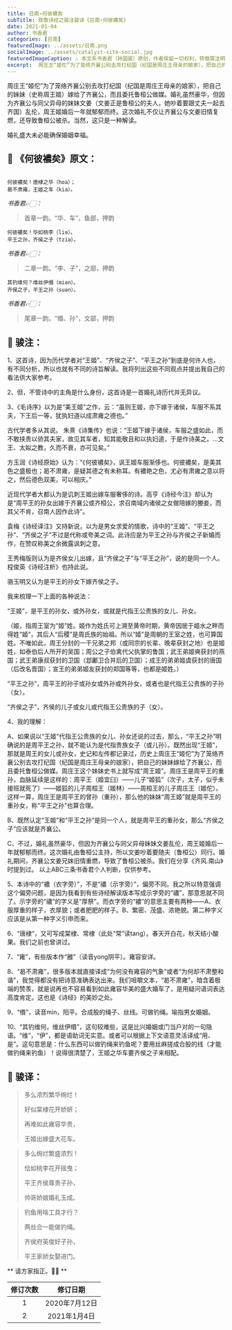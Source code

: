 ```yaml
---
title: 召南∘何彼襛矣
subTitle: 致敬诗经之骏注骏译《召南∘何彼襛矣》 
date: 2021-01-04 
author: 书香君
categories: [召南]
featuredImage: ../assets/召南.png
socialImage: ../assets/catalyst-site-social.jpg
featuredImageCaption: ⚠️️ 本文系书香君（钟国骏）原创，作者保留一切权利，转载需注明出处。
excerpt:  周庄王“姬佗”为了笼络齐襄公别去攻打纪国（纪国是周庄王母亲的娘家），把自己的妹妹（史称周王姬）嫁给了齐襄公，而且委托鲁桓公做媒。婚礼虽然豪华，但因为齐襄公与同父异母的妹妹文姜（文姜正是鲁桓公的夫人，她吵着要跟丈夫一起去齐国）乱伦，周王姬婚后一年就郁郁而终。这次婚礼不仅让齐襄公与 
---
```


周庄王“姬佗”为了笼络齐襄公别去攻打纪国（纪国是周庄王母亲的娘家），把自己的妹妹（史称周王姬）嫁给了齐襄公，而且委托鲁桓公做媒。婚礼虽然豪华，但因为齐襄公与同父异母的妹妹文姜（文姜正是鲁桓公的夫人，她吵着要跟丈夫一起去齐国）乱伦，周王姬婚后一年就郁郁而终。这次婚礼不仅让齐襄公与文姜旧情复燃，还导致鲁桓公被杀。当然，这只是一种解读。

婚礼盛大未必能确保婚姻幸福。

## 🌼 《何彼襛矣》原文：
```

何彼襛矣！唐棣之华（hoa）；
曷不肃雍，王姬之车（kia）。

```
*书香君👉🏻：* 

> 首章一韵。“华、车”，鱼部，押韵

```
何彼襛矣！华如桃李（liə）。
平王之孙，齐侯之子（tziə）。

```
*书香君👉🏻：* 

> 二章一韵。“李、子”，之部，押韵

```
其钓维何？维丝伊缗（miən）。
齐侯之子，平王之孙（suən）。

```
*书香君👉🏻：* 

> 尾章一韵。“缗、孙”，文部，押韵

## 🍁️ 骏注：

1、这首诗，因为历代学者对“王姬”、“齐侯之子”、“平王之孙”到底是何许人也，有不同分析，所以也就有不同的诗旨解读。我将列出这些不同观点并提出我自己的看法供大家参考。

2、但，不管诗中的主角是什么身份，这首诗是一首婚礼诗历代并无异议。

3、《毛诗序》以为是“美王姬”之作，云：“虽则王姬，亦下嫁于诸侯，车服不系其夫，下王后一等，犹执妇道以成肃雍之德也。”

古代学者多从其说。
朱熹《诗集传》也说：“王姬下嫁于诸侯，车服之盛如此，而不敢挟贵以骄其夫家，故见其车者，知其能敬且和以执妇道，于是作诗美之。…文王、太姒之教，久而不衰，亦可见矣。”

方玉润《诗经原始》认为：“《何彼襛矣》，讽王姬车服渐侈也。何彼襛矣，是美其色之盛极也；曷不肃雍，是疑其德之有未称耳。有襛艳之色，尤必有肃雍之意以将之，然后德色双美，可以相庆。”

近现代学者大都认为是讥刺王姬出嫁车服奢侈的诗。高亨《诗经今注》却认为是“周平王的孙女出嫁于齐襄公或齐桓公，求召南域内诸侯之女做陪嫁的媵妾，而其父不肯，召南人因作此诗”。

袁梅《诗经译注》又持新说，以为是男女求爱的情歌，诗中的“王姬”、“平王之孙”、“齐侯之子”不过是代称或夸美之词。此诗应是为平王之孙与齐侯之子新婚而作，在赞叹称美之余微露讽刺之意。

王秀梅版则认为是齐侯女儿出嫁，且“齐侯之子”与“平王之孙”，说的是同一个人。程俊英《诗经注析》也持此说。

骆玉明又认为是平王的孙女下嫁齐侯之子。

我来梳理一下上面的各种说法：

“王姬”，是平王的孙女，或外孙女，或就是代指王公贵族的女儿、孙女。

（姬，指周王室为“姬”姓。姬作为姓氏可上溯至黄帝时期，黄帝因居于姬水之畔而得姓“姬”，其后人“后稷”是周氏族的始祖。所以“姬”是周朝的王室之姓，也可算国姓。不唯如此，周王分封的一干兄弟之邦（或同宗的长辈、晚辈获封之地）也是姬姓，如泰伯后人所开的吴国；周公之子伯禽代父执掌的鲁国；武王弟姬奭获封的燕国；武王弟康叔获封的卫国（邶鄘卫合并后的卫国）；成王的弟弟姬虞获封的唐国（后改名晋国）；宣王的弟弟姬友获封的郑国等等，也都是姬姓。）

“平王之孙”，周平王的孙子或孙女或外孙或外孙女，或者也是代指王公贵族的子孙（女）。

“齐侯之子”，齐侯的儿子或女儿或代指王公贵族的子（女）。

4、我的理解：

A、如果说以“王姬”代指王公贵族的女儿、孙女还说的过去，那么，“平王之孙”明确说的是周平王之孙，就不能认为是代指贵族女子（或儿孙）。既然出现“王姬”，那就是周王的女儿或孙女，史记和左传都记录过，历史上周庄王“姬佗”为了笼络齐襄公别去攻打纪国（纪国是周庄王母亲的娘家），把自己的妹妹嫁给了齐襄公，而且委托鲁桓公做媒。周庄王这个妹妹史书上就写成“周王姬”。周庄王是周平王的重孙，血脉延续是这样的：周平王（姬宜臼）——儿子“姬狐”（次子，太子，似乎未接班就死了）——姬狐的儿子周桓王（姬林）——周桓王的儿子周庄王（姬佗）。这样一算，周庄王是周平王的曾孙（重孙），那么他的妹妹“周王姬”就是周平王的重孙女，称“平王之孙”也算合理。

B、既然认定“王姬”和“平王之孙”是同一个人，就是周平王的重孙女，那么“齐侯之子”应该就是齐襄公。

C、不过，婚礼虽然豪华，但因为齐襄公与同父异母妹妹文姜乱伦，周王姬婚后一年就郁郁而终。这次婚礼由鲁桓公主持，所以文姜吵着要随夫（鲁桓公）同行。婚礼期间，齐襄公文姜兄妹旧情重燃，导致了鲁桓公被杀。我们在分享《齐风.南山》时提到过。
以上ABC三条书香君个人判断，仅供参考。

5、本诗中的“襛（衣字旁）”，不是“禯（示字旁）”，偏旁不同。我之所以特意强调这个偏旁问题，是因为我看到有些诗经解读版本写成示字旁的“禯”，那意思就不同了。示字旁的“禯”的字义是“厚祭”。而衣字旁的“襛”的意思主要有两种——A、衣服厚重的样子，衣厚貌；或者肥肥的样子。B、繁密、茂盛、浓艳貌。第二种字义应该是从第一种字义引申而来。

6、“唐棣”，又可写成棠棣、常棣（此处“常”读tang）。春天开白花，秋天结小酸果。我们之前也曾讲过。

7、“雍”，有些版本作“雝”（读音yong阴平）。雍容安详。

8、“曷不肃雍”，很多版本就直接译成“为何没有雍容的气象”或者“为何却不肃整和谐”，我觉得都没有把诗意准确表达出来。我们咀嚼文本，“曷不肃雍”，暗含着极端的赞羡，就是说再也不容易看到如此雍容华美的盛大婚车了，是用疑问语词表达高度肯定。这也是《诗经》的美妙之处。

9、“缗”，读音min，阳平。合成股的绳子、丝线。可做钓绳。喻指男女婚姻。

10、“其钓维何，维丝伊缗”，这句较难些，这是比兴婚姻或门当户对的一句隐语。“维”，“伊”，都是语助词无实意。或者可以根据上下文语意灵活译成“用、是”。这句意思是：什么东西可以做钓绳来钓鱼呢？要用丝麻搓成合股的线（才能做钓绳来钓鱼）！说得很清楚了，王姬之华车要齐侯之子来相配。

## 🍁️ 骏译：

> 多么浓烈繁华绚烂！
> 
> 好似棠棣花开娇妍；
> 
> 再难如此雍容华贵，
> 
> 王姬出嫁盛大花车。

> 多么绚烂繁盛浓烈！
> 
> 恰如桃李花开摇曳；
> 
> 平王齐侯尊贵子孙，
> 
> 帅哥娇娘婚礼玉成。

> 钓鱼用啥工具才行？
> 
> 两丝合一能做钓绳。
> 
> 齐侯府英俊好子孙，
> 
> 平王家娇女娶进门。

** 请方家指正。🙏🏻 **

| 修订次数      | 修订日期 | 
|   :----: |    :----:   | 
| 1    | 2020年7月12日       | 
| 2    | 2021年1月4日       | 
